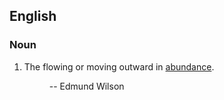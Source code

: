 ==English==

===Noun===
{{en-noun}}

#  The flowing or moving outward in [[abundance]].
#:''{{{2|This play is the shimmering '''scaturience''' of an intelligence and a sensibility of the very first disctinction...}}}''  -- Edmund Wilson